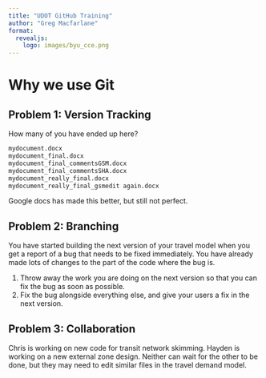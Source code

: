 ```yaml
---
title: "UDOT GitHub Training"
author: "Greg Macfarlane"
format: 
  revealjs:
    logo: images/byu_cce.png
---
```


# Why we use Git

## Problem 1: Version Tracking
How many of you have ended up here?

```sh
mydocument.docx
mydocument_final.docx
mydocument_final_commentsGSM.docx
mydocument_final_commentsSHA.docx
mydocument_really_final.docx
mydocument_really_final_gsmedit again.docx
```

Google docs has made this better, but still not perfect.

## Problem 2: Branching

You have started building the next version of your travel model when you get a report of a bug that needs to be fixed immediately. You have already made lots of changes to the part of the code where the bug is.

1. Throw away the work you are doing on the next version so that you can fix the bug as soon as possible.
2. Fix the bug alongside everything else, and give your users a fix in the next version.

## Problem 3: Collaboration

Chris is working on new code for transit network skimming. Hayden is working on a new external zone design. Neither can wait for the other to be done, but they may need to edit similar files in the travel demand model.


